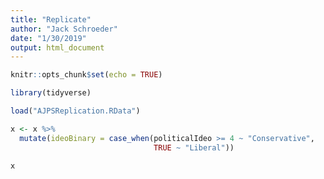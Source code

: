 ```yaml
---
title: "Replicate"
author: "Jack Schroeder"
date: "1/30/2019"
output: html_document
---
```


```r
knitr::opts_chunk$set(echo = TRUE)

library(tidyverse)

load("AJPSReplication.RData")

x <- x %>% 
  mutate(ideoBinary = case_when(politicalIdeo >= 4 ~ "Conservative",
                                TRUE ~ "Liberal"))

x
```

